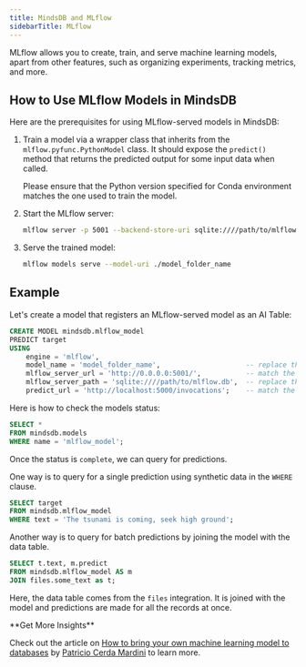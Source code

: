 ```yaml
---
title: MindsDB and MLflow
sidebarTitle: MLflow
---
```


MLflow allows you to create, train, and serve machine learning models, apart from other features, such as organizing experiments, tracking metrics, and more.

## How to Use MLflow Models in MindsDB

Here are the prerequisites for using MLflow-served models in MindsDB:

1. Train a model via a wrapper class that inherits from the `mlflow.pyfunc.PythonModel` class. It should expose the `predict()` method that returns the predicted output for some input data when called.

    <Warning>
    Please ensure that the Python version specified for Conda environment matches the one used to train the model.
    </Warning>

2. Start the MLflow server:

    ```bash
    mlflow server -p 5001 --backend-store-uri sqlite:////path/to/mlflow.db --default-artifact-root ./artifacts --host 0.0.0.0
    ```

3. Serve the trained model:

    ```bash
    mlflow models serve --model-uri ./model_folder_name
    ```

## Example

Let's create a model that registers an MLflow-served model as an AI Table:

```sql
CREATE MODEL mindsdb.mlflow_model
PREDICT target
USING
    engine = 'mlflow',
    model_name = 'model_folder_name',                     -- replace the model_folder_name variable with a real value
    mlflow_server_url = 'http://0.0.0.0:5001/',           -- match the port number with the MLflow server (point 2 in the previous section)
    mlflow_server_path = 'sqlite:////path/to/mlflow.db',  -- replace the path with a real value (here we use the sqlite database)
    predict_url = 'http://localhost:5000/invocations';    -- match the port number that serves the trained model (point 3 in the previous section)
```

Here is how to check the models status:

```sql
SELECT *
FROM mindsdb.models
WHERE name = 'mlflow_model';
```

Once the status is `complete`, we can query for predictions.

One way is to query for a single prediction using synthetic data in the `WHERE` clause.

```sql
SELECT target
FROM mindsdb.mlflow_model
WHERE text = 'The tsunami is coming, seek high ground';
```

Another way is to query for batch predictions by joining the model with the data table.

```sql
SELECT t.text, m.predict
FROM mindsdb.mlflow_model AS m
JOIN files.some_text as t;
```

Here, the data table comes from the `files` integration. It is joined with the model and predictions are made for all the records at once.

<Tip>
**Get More Insights**

Check out the article on [How to bring your own machine learning model to databases](https://medium.com/mindsdb/how-to-bring-your-own-machine-learning-model-to-databases-47a188d6db00) by [Patricio Cerda Mardini](https://medium.com/@paxcema) to learn more.
</Tip>

